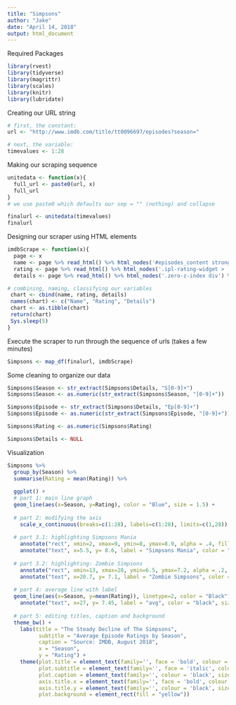 ```yaml
---
title: "Simpsons"
author: "Jake"
date: "April 14, 2018"
output: html_document
---
```

Required Packages
```r
library(rvest)
library(tidyverse)
library(magrittr)
library(scales)
library(knitr)
library(lubridate)
```
Creating our URL string
```r
# first, the constant:
url <- "http://www.imdb.com/title/tt0096697/episodes?season="

# next, the variable:
timevalues <- 1:28
```

Making our scraping sequence
```r
unitedata <- function(x){
  full_url <- paste0(url, x)
  full_url
}
# we use paste0 which defaults our sep = "" (nothing) and collapse

finalurl <- unitedata(timevalues)
finalurl
```

Designing our scraper using HTML elements
```r
imdbScrape <- function(x){
  page <- x
  name <- page %>% read_html() %>% html_nodes('#episodes_content strong a') %>% html_text() %>% as.data.frame()
  rating <- page %>% read_html() %>% html_nodes('.ipl-rating-widget > .ipl-rating-star .ipl-rating-star__rating') %>% html_text() %>% as.data.frame()
  details <- page %>% read_html() %>% html_nodes('.zero-z-index div') %>% html_text() %>% as.data.frame()

# combining, naming, classifying our variables
 chart <- cbind(name, rating, details)
 names(chart) <- c("Name", "Rating", "Details")
 chart <- as.tibble(chart)
 return(chart)
 Sys.sleep(5)
}
```

Execute the scraper to run through the sequence of urls (takes a few minutes)
```r
Simpsons <- map_df(finalurl, imdbScrape)
```

Some cleaning to organize our data
```r
Simpsons$Season <- str_extract(Simpsons$Details, "S[0-9]+")
Simpsons$Season <- as.numeric(str_extract(Simpsons$Season, "[0-9]+"))

Simpsons$Episode <- str_extract(Simpsons$Details, "Ep[0-9]+")
Simpsons$Episode <- as.numeric(str_extract(Simpsons$Episode, "[0-9]+"))

Simpsons$Rating <- as.numeric(Simpsons$Rating)

Simpsons$Details <- NULL
```

Visualization
```r
Simpsons %>%
  group_by(Season) %>%
  summarise(Rating = mean(Rating)) %>%
  
  ggplot() +
  # part 1: main line graph
  geom_line(aes(x=Season, y=Rating), color = "Blue", size = 1.5) +
 
  # part 2: modifying the axis
    scale_x_continuous(breaks=c(1:28), labels=c(1:28), limits=c(1,28)) +
  
  # part 3.1: highlighting Simpsons Mania
    annotate("rect", xmin=2, xmax=9, ymin=8, ymax=8.9, alpha = .4, fill = "yellow") +
    annotate("text", x=5.5, y= 8.6, label = "Simpsons Mania", color = "black") +
  
  # part 3.2: highlighting: Zombie Simpsons
    annotate("rect", xmin=13, xmax=28, ymin=6.5, ymax=7.2, alpha = .2, fill = "red") +
    annotate("text", x=20.7, y= 7.1, label = "Zombie Simpsons", color = "black") +
  
  # part 4: average line with label
  geom_line(aes(x=Season, y=mean(Rating)), linetype=2, color = "Black") + 
    annotate("text", x=27, y= 7.45, label = "avg", color = "black", size = 3) +
  
  # part 5: editing titles, caption and background
  theme_bw() + 
    labs(title = "The Steady Decline of The Simpsons",
          subtitle = "Average Episode Ratings by Season",
          caption = "Source: IMDB, August 2018",
          x = "Season",
          y = "Rating") +
    theme(plot.title = element_text(family='', face = 'bold', colour = 'black', size = 20),
          plot.subtitle = element_text(family='', face = 'italic', colour = 'black', size = 10),
          plot.caption = element_text(family='', colour = 'black', size = 10),
          axis.title.x = element_text(family='', face = 'bold', colour = 'black', size = 12),
          axis.title.y = element_text(family='', colour = 'black', size = 12),
          plot.background = element_rect(fill = "yellow"))
```
